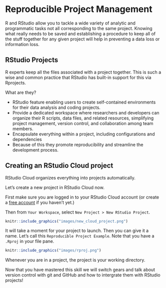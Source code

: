 # Reproducible Project Management

R and RStudio allow you to tackle a wide variety of analytic and programmatic tasks not all corresponding to the same project. Knowing what really needs to be saved and establishing a procedure to keep all of the stuff together for any given project will help in preventing a data loss or information loss. 

## RStudio Projects

R experts keep all the files associated with a project together. This is such a wise and common practice that RStudio has built-in support for this via Rprojects. 

What are they?

- RStudio feature enabling users to create self-contained environments for their data analysis and coding projects. 
- Provide a dedicated workspace where researchers and developers can organize their R scripts, data files, and related resources, simplifying project management, version control, and collaboration among team members. 
- Encapsulate everything within a project, including configurations and dependencies
- Because of this they promote reproducibility and streamline the development process.

## Creating an RStudio Cloud project

RStudio Cloud organizes everything into projects automatically.

Let’s create a new project in RStudio Cloud now.

First make sure you are logged in to your RStudio Cloud account (or create a [free account](https://posit.cloud/plans/free) if you haven’t yet.)

Then from `Your Workspace`, select `New Project > New RStudio Project`.

```r
knitr::include_graphics("images/new_cloud_project.png")
```

It will take a moment for your project to launch. Then you can give it a name. Let’s call this `Reproducible Project Example`. Note that you have a `.Rproj` in your file pane.

```r
knitr::include_graphics("images/rproj.png")
```

Whenever you are in a project, the project is your working directory.

Now that you have mastered this skill we will switch gears and talk about version control with git and GitHub and how to intergrate them with RStudio projects!